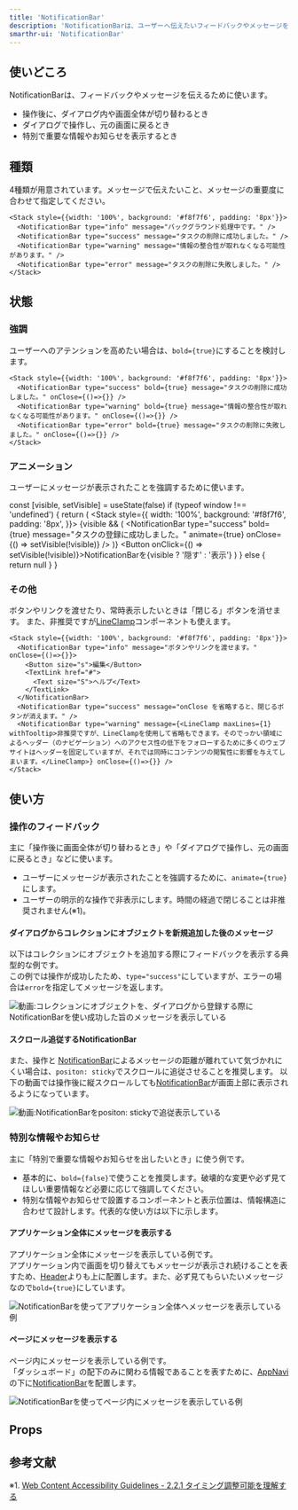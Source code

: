 ```yaml
---
title: 'NotificationBar'
description: 'NotificationBarは、ユーザーへ伝えたいフィードバックやメッセージを伝えるために使います。'
smarthr-ui: 'NotificationBar'
---
```


<ComponentStory name="NotificationBar" />


## 使いどころ
NotificationBarは、フィードバックやメッセージを伝えるために使います。

* 操作後に、ダイアログ内や画面全体が切り替わるとき
* ダイアログで操作し、元の画面に戻るとき
* 特別で重要な情報やお知らせを表示するとき

## 種類

4種類が用意されています。メッセージで伝えたいこと、メッセージの重要度に合わせて指定してください。

```tsx editable codeBlock
<Stack style={{width: '100%', background: '#f8f7f6', padding: '8px'}}>
  <NotificationBar type="info" message="バックグラウンド処理中です。" />
  <NotificationBar type="success" message="タスクの削除に成功しました。" />
  <NotificationBar type="warning" message="情報の整合性が取れなくなる可能性があります。" />
  <NotificationBar type="error" message="タスクの削除に失敗しました。" />
</Stack>
```

## 状態

### 強調

ユーザーへのアテンションを高めたい場合は、`bold={true}`にすることを検討します。

```tsx editable codeBlock
<Stack style={{width: '100%', background: '#f8f7f6', padding: '8px'}}>
  <NotificationBar type="success" bold={true} message="タスクの削除に成功しました。" onClose={()=>{}} />
  <NotificationBar type="warning" bold={true} message="情報の整合性が取れなくなる可能性があります。" onClose={()=>{}} />
  <NotificationBar type="error" bold={true} message="タスクの削除に失敗しました。" onClose={()=>{}} />
</Stack>
```

### アニメーション

ユーザーにメッセージが表示されたことを強調するために使います。

<!-- textlint-disable -->
  const [visible, setVisible] = useState(false)
  if (typeof window !== 'undefined') {
    return (
      <Stack style={{ width: '100%', background: '#f8f7f6', padding: '8px', }}>
        {visible && (
          <NotificationBar
            type="success"
            bold={true}
            message="タスクの登録に成功しました。"
            animate={true}
            onClose={() => setVisible(!visible)}
          />
        )}
        <Button onClick={() => setVisible(!visible)}>NotificationBarを{visible ? '隠す' : '表示'}</Button>
      </Stack>
    )
  } else {
    return null
  }
}

<!-- textlint-enable -->

<ComponentPreview>
  <AnimateNotificationBar />
</ComponentPreview>

### その他

ボタンやリンクを渡せたり、常時表示したいときは「閉じる」ボタンを消せます。
また、非推奨ですが[LineClamp](/products/components/line-clamp)コンポーネントも使えます。

```tsx editable codeBlock
<Stack style={{width: '100%', background: '#f8f7f6', padding: '8px'}}>
  <NotificationBar type="info" message="ボタンやリンクを渡せます。" onClose={()=>{}}>
    <Button size="s">編集</Button>
    <TextLink href="#">
      <Text size="S">ヘルプ</Text>
    </TextLink>
  </NotificationBar>
  <NotificationBar type="success" message="onClose を省略すると、閉じるボタンが消えます。" />
  <NotificationBar type="warning" message={<LineClamp maxLines={1} withTooltip>非推奨ですが、LineClampを使用して省略もできます。そのでっかい領域によるヘッダー（のナビゲーション）へのアクセス性の低下をフォローするために多くのウェブサイトはヘッダーを固定していますが、それでは同時にコンテンツの閲覧性に影響を与えてしまいます。</LineClamp>} onClose={()=>{}} />
</Stack>
```


## 使い方

### 操作のフィードバック

主に「操作後に画面全体が切り替わるとき」や「ダイアログで操作し、元の画面に戻るとき」などに使います。  

- ユーザーにメッセージが表示されたことを強調するために、`animate={true}`にします。
- ユーザーの明示的な操作で非表示にします。時間の経過で閉じることは非推奨されません(※1)。

#### ダイアログからコレクションにオブジェクトを新規追加した後のメッセージ

以下はコレクションにオブジェクトを追加する際にフィードバックを表示する典型的な例です。  
この例では操作が成功したため、`type="success"`にしていますが、エラーの場合は`error`を指定してメッセージを返します。

![動画:コレクションにオブジェクトを、ダイアログから登録する際にNotificationBarを使い成功した旨のメッセージを表示している](./images/notification-bar.gif)

#### スクロール追従するNotificationBar

また、操作と [NotificationBar](/products/components/notification-bar)によるメッセージの距離が離れていて気づかれにくい場合は、`positon: sticky`でスクロールに追従させることを推奨します。
以下の動画では操作後に縦スクロールしても[NotificationBar](/products/components/notification-bar)が画面上部に表示されるようになっています。

![動画:NotificationBarを`positon: sticky`で追従表示している](./images/notification-bar-sticky.gif)

### 特別な情報やお知らせ

主に「特別で重要な情報やお知らせを出したいとき」に使う例です。  

- 基本的に、`bold={false}`で使うことを推奨します。破壊的な変更や必ず見てほしい重要情報など必要に応じて強調してください。
- 特別な情報やお知らせで設置するコンポーネントと表示位置は、情報構造に合わせて設計します。代表的な使い方は以下に示します。

#### アプリケーション全体にメッセージを表示する

アプリケーション全体にメッセージを表示している例です。  
アプリケーション内で画面を切り替えてもメッセージが表示され続けることを表すため、[Header](/products/components/header)よりも上に配置します。また、必ず見てもらいたいメッセージなので`bold={true}`にしています。

![NotificationBarを使ってアプリケーション全体へメッセージを表示している例](./images/notification-bar-static1.png)

#### ページにメッセージを表示する

ページ内にメッセージを表示している例です。  
「ダッシュボード」の配下のみに関わる情報であることを表すために、[AppNavi](/products/components/app-navi)の下に[NotificationBar](/products/components/notification-bar)を配置します。

![NotificationBarを使ってページ内にメッセージを表示している例](./images/notification-bar-static2.png)

## Props

<ComponentPropsTable name="NotificationBar" />

## 参考文献

※1. [Web Content Accessibility Guidelines - 2.2.1 タイミング調整可能を理解する](https://waic.jp/docs/UNDERSTANDING-WCAG20/time-limits-required-behaviors.html)
